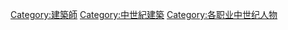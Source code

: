 [[Category:建築師|Category:建築師]]
[[Category:中世紀建築|Category:中世紀建築]]
[[Category:各职业中世纪人物|Category:各职业中世纪人物]]